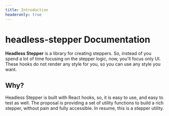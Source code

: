 ```yaml
---
title: Introduction
headeronly: true
---
```



# headless-stepper Documentation

<Features />

**Headless Stepper** is a library for creating steppers.
So, instead of you spend a lot of time focusing on the stepper logic, now, you'll focus only UI. These hooks do not render any style for you, so you can use any style you want.

## Why?

Headless Stepper is built with React hooks, so, it is easy to use, and easy to test as well. The proposal is providing a set of utility functions to build a rich stepper, without pain and fully accessible. In resume, this is a stepper utility.

